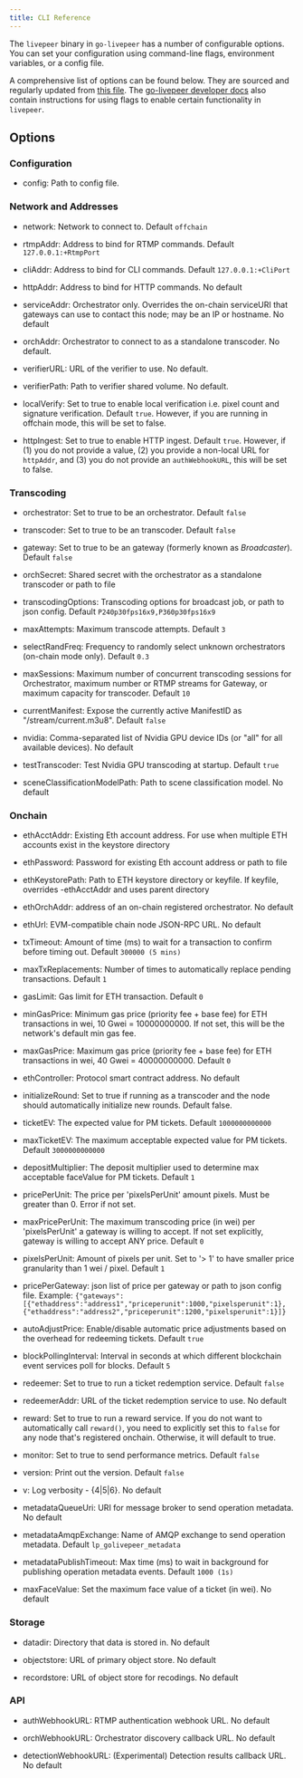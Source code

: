 ```yaml
---
title: CLI Reference
---
```


The `livepeer` binary in `go-livepeer` has a number of configurable options. You
can set your configuration using command-line flags, environment variables, or a
config file.

A comprehensive list of options can be found below. They are sourced and
regularly updated from
[this file](https://github.com/livepeer/go-livepeer/blob/master/cmd/livepeer/livepeer.go).
The
[go-livepeer developer docs](https://github.com/livepeer/go-livepeer/tree/master/doc)
also contain instructions for using flags to enable certain functionality in
`livepeer`.

## Options

### Configuration

- config: Path to config file.

### Network and Addresses

- network: Network to connect to. Default `offchain`

- rtmpAddr: Address to bind for RTMP commands. Default `127.0.0.1:+RtmpPort`

- cliAddr: Address to bind for CLI commands. Default `127.0.0.1:+CliPort`

- httpAddr: Address to bind for HTTP commands. No default

- serviceAddr: Orchestrator only. Overrides the on-chain serviceURI that
  gateways can use to contact this node; may be an IP or hostname. No default

- orchAddr: Orchestrator to connect to as a standalone transcoder. No default.

- verifierURL: URL of the verifier to use. No default.

- verifierPath: Path to verifier shared volume. No default.

- localVerify: Set to true to enable local verification i.e. pixel count and
  signature verification. Default `true`. However, if you are running in
  offchain mode, this will be set to false.

- httpIngest: Set to true to enable HTTP ingest. Default `true`. However, if (1)
  you do not provide a value, (2) you provide a non-local URL for `httpAddr`,
  and (3) you do not provide an `authWebhookURL`, this will be set to false.

### Transcoding

- orchestrator: Set to true to be an orchestrator. Default `false`

- transcoder: Set to true to be an transcoder. Default `false`

- gateway: Set to true to be an gateway (formerly known as *Broadcaster*). Default
  `false`

- orchSecret: Shared secret with the orchestrator as a standalone transcoder or
  path to file

- transcodingOptions: Transcoding options for broadcast job, or path to json
  config. Default `P240p30fps16x9,P360p30fps16x9`

- maxAttempts: Maximum transcode attempts. Default `3`

- selectRandFreq: Frequency to randomly select unknown orchestrators (on-chain
  mode only). Default `0.3`

- maxSessions: Maximum number of concurrent transcoding sessions for
  Orchestrator, maximum number or RTMP streams for Gateway, or maximum capacity
  for transcoder. Default `10`

- currentManifest: Expose the currently active ManifestID as
  \"/stream/current.m3u8\". Default `false`

- nvidia: Comma-separated list of Nvidia GPU device IDs (or \"all\" for all
  available devices). No default

- testTranscoder: Test Nvidia GPU transcoding at startup. Default `true`

- sceneClassificationModelPath: Path to scene classification model. No default

### Onchain

- ethAcctAddr: Existing Eth account address. For use when multiple ETH accounts
  exist in the keystore directory

- ethPassword: Password for existing Eth account address or path to file

- ethKeystorePath: Path to ETH keystore directory or keyfile. If keyfile,
  overrides -ethAcctAddr and uses parent directory

- ethOrchAddr: address of an on-chain registered orchestrator. No default

- ethUrl: EVM-compatible chain node JSON-RPC URL. No default

- txTimeout: Amount of time (ms) to wait for a transaction to confirm before
  timing out. Default `300000 (5 mins)`

- maxTxReplacements: Number of times to automatically replace pending
  transactions. Default `1`

- gasLimit: Gas limit for ETH transaction. Default `0`

- minGasPrice: Minimum gas price (priority fee + base fee) for ETH transactions
  in wei, 10 Gwei = 10000000000. If not set, this will be the network's default
  min gas fee.

- maxGasPrice: Maximum gas price (priority fee + base fee) for ETH transactions
  in wei, 40 Gwei = 40000000000. Default `0`

- ethController: Protocol smart contract address. No default

- initializeRound: Set to true if running as a transcoder and the node should
  automatically initialize new rounds. Default false.

- ticketEV: The expected value for PM tickets. Default `1000000000000`

- maxTicketEV: The maximum acceptable expected value for PM tickets. Default
  `3000000000000`

- depositMultiplier: The deposit multiplier used to determine max acceptable
  faceValue for PM tickets. Default `1`

- pricePerUnit: The price per 'pixelsPerUnit' amount pixels. Must be greater
  than 0. Error if not set.

- maxPricePerUnit: The maximum transcoding price (in wei) per 'pixelsPerUnit' a
  gateway is willing to accept. If not set explicitly, gateway is willing to
  accept ANY price. Default `0`

- pixelsPerUnit: Amount of pixels per unit. Set to '> 1' to have smaller price
  granularity than 1 wei / pixel. Default `1`

- pricePerGateway: json list of price per gateway or path to json config file.
  Example:
  `{"gateways":[{"ethaddress":"address1","priceperunit":1000,"pixelsperunit":1},{"ethaddress":"address2","priceperunit":1200,"pixelsperunit":1}]}`

- autoAdjustPrice: Enable/disable automatic price adjustments based on the
  overhead for redeeming tickets. Default `true`

- blockPollingInterval: Interval in seconds at which different blockchain event
  services poll for blocks. Default `5`

- redeemer: Set to true to run a ticket redemption service. Default `false`

- redeemerAddr: URL of the ticket redemption service to use. No default

- reward: Set to true to run a reward service. If you do not want to
  automatically call `reward()`, you need to explicitly set this to `false` for
  any node that's registered onchain. Otherwise, it will default to true.

- monitor: Set to true to send performance metrics. Default `false`

- version: Print out the version. Default `false`

- v: Log verbosity - {4|5|6}. No default

- metadataQueueUri: URI for message broker to send operation metadata. No
  default

- metadataAmqpExchange: Name of AMQP exchange to send operation metadata.
  Default `lp_golivepeer_metadata`

- metadataPublishTimeout: Max time (ms) to wait in background for publishing
  operation metadata events. Default `1000 (1s)`

- maxFaceValue: Set the maximum face value of a ticket (in wei). No default

### Storage

- datadir: Directory that data is stored in. No default

- objectstore: URL of primary object store. No default

- recordstore: URL of object store for recodings. No default

### API

- authWebhookURL: RTMP authentication webhook URL. No default

- orchWebhookURL: Orchestrator discovery callback URL. No default

- detectionWebhookURL: (Experimental) Detection results callback URL. No default
